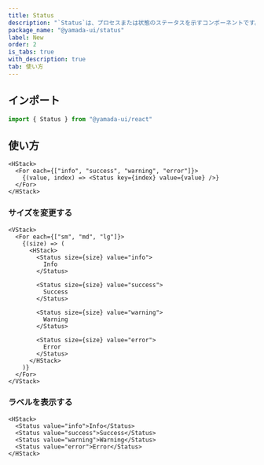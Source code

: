 ```yaml
---
title: Status
description: "`Status`は、プロセスまたは状態のステータスを示すコンポーネントです。"
package_name: "@yamada-ui/status"
label: New
order: 2
is_tabs: true
with_description: true
tab: 使い方
---
```


## インポート

```ts
import { Status } from "@yamada-ui/react"
```

## 使い方

```tsx
<HStack>
  <For each={["info", "success", "warning", "error"]}>
    {(value, index) => <Status key={index} value={value} />}
  </For>
</HStack>
```

### サイズを変更する

```tsx
<VStack>
  <For each={["sm", "md", "lg"]}>
    {(size) => (
      <HStack>
        <Status size={size} value="info">
          Info
        </Status>

        <Status size={size} value="success">
          Success
        </Status>

        <Status size={size} value="warning">
          Warning
        </Status>

        <Status size={size} value="error">
          Error
        </Status>
      </HStack>
    )}
  </For>
</VStack>
```

### ラベルを表示する

```tsx
<HStack>
  <Status value="info">Info</Status>
  <Status value="success">Success</Status>
  <Status value="warning">Warning</Status>
  <Status value="error">Error</Status>
</HStack>
```
